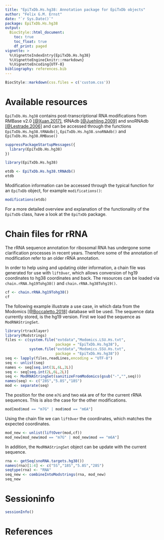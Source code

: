 ```yaml
---
title: "EpiTxDb.Hs.hg38: Annotation package for EpiTxDb objects"
author: "Felix G.M. Ernst"
date: "`r Sys.Date()`"
package: EpiTxDb.Hs.hg38
output:
  BiocStyle::html_document:
    toc: true
    toc_float: true
    df_print: paged
vignette: >
  %\VignetteIndexEntry{EpiTxDb.Hs.hg38}
  %\VignetteEngine{knitr::rmarkdown}
  %\VignetteEncoding{UTF-8}
bibliography: references.bib
---
```


```r
BiocStyle::markdown(css.files = c('custom.css'))
```

# Available resources

`EpiTxDb.Hs.hg38` contains post-transcriptional RNA modifications from RMBase
v2.0 [[@Xuan.2017]](#References), tRNAdb [[@Juehling.2009]](#References) and
snoRNAdb [[@Lestrade.2006]](#References) and can be accessed through the 
functions `EpiTxDb.Hs.hg38.tRNAdb()`, `EpiTxDb.Hs.hg38.snoRNAdb()` and 
`EpiTxDb.Hs.hg38.RMBase()`

```r
suppressPackageStartupMessages({
  library(EpiTxDb.Hs.hg38)
})
```
```r
library(EpiTxDb.Hs.hg38)
```
```r
etdb <- EpiTxDb.Hs.hg38.tRNAdb()
etdb
```

Modification information can be accessed through the typical function for an
`EpiTxDb` object, for example `modifications()`:

```r
modifications(etdb)
```

For a more detailed overview and explanation of the functionality of the 
`EpiTxDb` class, have a look at the `EpiTxDb` package.

# Chain files for rRNA

The rRNA sequence annotation for ribosomal RNA has undergone some clarification
processes in recent years. Therefore some of the annotation of modification 
refer to an older rRNA annotation.

In order to help using and updating older information, a chain file was
generated for use with `liftOver`, which allows conversion of hg19 coordinates
to hg38 coordinates and back. The resources can be loaded via
`chain.rRNA.hg19Tohg38()` and `chain.rRNA.hg38Tohg19()`.

```r
cf <- chain.rRNA.hg19Tohg38()
cf
```

The following example illustrate a use case, in which data from the Modomics
[[@Boccaletto.2018]](#References) database will be used. The sequence data
currently stored, is the hg19 version. First we load the sequence as
`ModRNAStringSet`.

```r
library(rtracklayer)
library(Modstrings)
files <- c(system.file("extdata","Modomics.LSU.Hs.txt",
                       package = "EpiTxDb.Hs.hg38"),
           system.file("extdata","Modomics.SSU.Hs.txt",
                       package = "EpiTxDb.Hs.hg38"))
seq <- lapply(files,readLines,encoding = "UTF-8")
seq <- unlist(seq)
names <- seq[seq.int(1L,6L,2L)]
seq <- seq[seq.int(2L,6L,2L)]
seq <- ModRNAStringSet(sanitizeFromModomics(gsub("-","",seq)))
names(seq) <- c("28S","5.8S","18S")
mod <- separate(seq)
```

The position for the one `m7G` and two `m6A` are of for the current rRNA
sequences. This is also the case for the other modifications.

```r
mod[mod$mod == "m7G" | mod$mod == "m6A"]
```

Using the chain file we can `liftOver` the coordinates, which matches the 
expected coordinates.

```r
mod_new <- unlist(liftOver(mod,cf))
mod_new[mod_new$mod == "m7G" | mod_new$mod == "m6A"]
```

In addition, the `ModRNAStringSet` object can be update with the current 
sequence.

```r
rna <- getSeq(snoRNA.targets.hg38())
names(rna)[1:4] <- c("5S","18S","5.8S","28S")
seqtype(rna) <- "RNA"
seq_new <- combineIntoModstrings(rna, mod_new)
seq_new
```

# Sessioninfo

```r
sessionInfo()
```

<a name="References"></a>

# References
